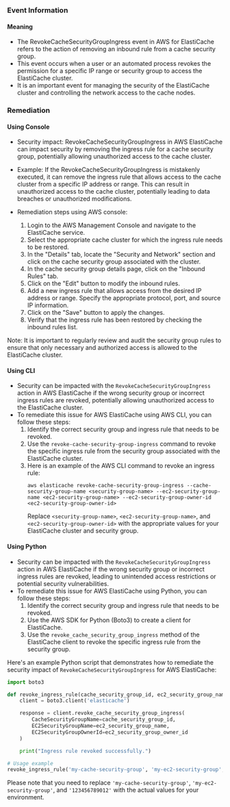 
### Event Information

#### Meaning

- The RevokeCacheSecurityGroupIngress event in AWS for ElastiCache refers to the action of removing an inbound rule from a cache security group.
- This event occurs when a user or an automated process revokes the permission for a specific IP range or security group to access the ElastiCache cluster.
- It is an important event for managing the security of the ElastiCache cluster and controlling the network access to the cache nodes.

### Remediation

#### Using Console

- Security impact: RevokeCacheSecurityGroupIngress in AWS ElastiCache can impact security by removing the ingress rule for a cache security group, potentially allowing unauthorized access to the cache cluster.

- Example: If the RevokeCacheSecurityGroupIngress is mistakenly executed, it can remove the ingress rule that allows access to the cache cluster from a specific IP address or range. This can result in unauthorized access to the cache cluster, potentially leading to data breaches or unauthorized modifications.

- Remediation steps using AWS console:
  1. Login to the AWS Management Console and navigate to the ElastiCache service.
  2. Select the appropriate cache cluster for which the ingress rule needs to be restored.
  3. In the "Details" tab, locate the "Security and Network" section and click on the cache security group associated with the cluster.
  4. In the cache security group details page, click on the "Inbound Rules" tab.
  5. Click on the "Edit" button to modify the inbound rules.
  6. Add a new ingress rule that allows access from the desired IP address or range. Specify the appropriate protocol, port, and source IP information.
  7. Click on the "Save" button to apply the changes.
  8. Verify that the ingress rule has been restored by checking the inbound rules list.

Note: It is important to regularly review and audit the security group rules to ensure that only necessary and authorized access is allowed to the ElastiCache cluster.

#### Using CLI

- Security can be impacted with the `RevokeCacheSecurityGroupIngress` action in AWS ElastiCache if the wrong security group or incorrect ingress rules are revoked, potentially allowing unauthorized access to the ElastiCache cluster.
- To remediate this issue for AWS ElastiCache using AWS CLI, you can follow these steps:
  1. Identify the correct security group and ingress rule that needs to be revoked.
  2. Use the `revoke-cache-security-group-ingress` command to revoke the specific ingress rule from the security group associated with the ElastiCache cluster.
  3. Here is an example of the AWS CLI command to revoke an ingress rule:
     ```
     aws elasticache revoke-cache-security-group-ingress --cache-security-group-name <security-group-name> --ec2-security-group-name <ec2-security-group-name> --ec2-security-group-owner-id <ec2-security-group-owner-id>
     ```
     Replace `<security-group-name>`, `<ec2-security-group-name>`, and `<ec2-security-group-owner-id>` with the appropriate values for your ElastiCache cluster and security group.

#### Using Python

- Security can be impacted with the `RevokeCacheSecurityGroupIngress` action in AWS ElastiCache if the wrong security group or incorrect ingress rules are revoked, leading to unintended access restrictions or potential security vulnerabilities.
- To remediate this issue for AWS ElastiCache using Python, you can follow these steps:
  1. Identify the correct security group and ingress rule that needs to be revoked.
  2. Use the AWS SDK for Python (Boto3) to create a client for ElastiCache.
  3. Use the `revoke_cache_security_group_ingress` method of the ElastiCache client to revoke the specific ingress rule from the security group.

Here's an example Python script that demonstrates how to remediate the security impact of `RevokeCacheSecurityGroupIngress` for AWS ElastiCache:

```python
import boto3

def revoke_ingress_rule(cache_security_group_id, ec2_security_group_name, ec2_security_group_owner_id):
    client = boto3.client('elasticache')

    response = client.revoke_cache_security_group_ingress(
        CacheSecurityGroupName=cache_security_group_id,
        EC2SecurityGroupName=ec2_security_group_name,
        EC2SecurityGroupOwnerId=ec2_security_group_owner_id
    )

    print("Ingress rule revoked successfully.")

# Usage example
revoke_ingress_rule('my-cache-security-group', 'my-ec2-security-group', '123456789012')
```

Please note that you need to replace `'my-cache-security-group'`, `'my-ec2-security-group'`, and `'123456789012'` with the actual values for your environment.

